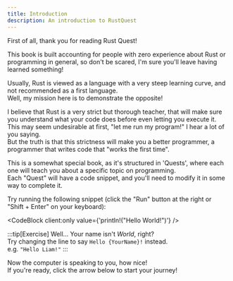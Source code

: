 ```yaml
---
title: Introduction
description: An introduction to RustQuest
---
```



First of all, thank you for reading Rust Quest!

This book is built accounting for people with zero experience about Rust or programming in general, so don't be scared, I'm sure you'll leave having learned something!

Usually, Rust is viewed as a language with a very steep learning curve, and not recommended as a first language.  
Well, my mission here is to demonstrate the opposite!

I believe that Rust is a very strict but thorough teacher, that will make sure you understand what your code does before even letting you execute it.  
This may seem undesirable at first, "let me run my program!" I hear a lot of you saying.  
But the truth is that this strictness will make you a better programmer, a programmer that writes code that "works the first time".

This is a somewhat special book, as it's structured in 'Quests', where each one will teach you about a specific topic on programming.  
Each "Quest" will have a code snippet, and you'll need to modify it in some way to complete it.

Try running the following snippet (click the "Run" button at the right or "Shift + Enter" on your keyboard):

<CodeBlock client:only 
    value={'println!("Hello World!")'}
/>

:::tip[Exercise]
Well... Your name isn't *World*, right?  
Try changing the line to say `Hello {YourName}!` instead.  
e.g. `"Hello Liam!"`
:::

Now the computer is speaking to you, how nice!  
If you're ready, click the arrow below to start your journey!